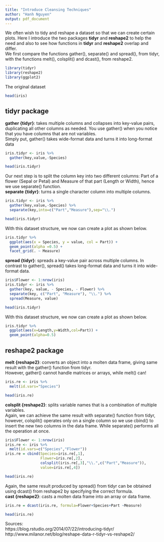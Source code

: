 ```yaml
---
title: "Introduce Cleansing Techniques"
author: "Hanh Nguyen"
output: pdf_document
---
```


We often wish to tidy and reshape a dataset so that we can create certain plots. Here I introduce the two packages **tidyr** and **reshape2** to help the need and also to see how functions in **tidyr** and **reshape2** overlap and differ.  
We first compare the functions gather(), separate() and spread(), from tidyr, with the functions melt(), colsplit() and dcast(), from reshape2.  

```r
library(tidyr)
library(reshape2)
library(ggplot2)
```

The original dataset

```r
head(iris)
```

## tidyr package  

**gather {tidyr}**: takes multiple columns and collapses into key-value pairs, duplicating all other columns as needed. You use gather() when you notice that you have columns that are not variables.  
Simply put, gather() takes wide-format data and turns it into long-format data

```r
iris.tidyr <- iris %>%
  gather(key,value,-Species)
```
```r
head(iris.tidyr)
```

Our next step is to split the column key into two different columns: Part of a flower (Sepal or Petal) and Measure of that part (Length or Width), hence we use separate() function.  
**separate {tidyr}**: turns a single character column into multiple columns.

```r
iris.tidyr <- iris %>%
  gather(key,value,-Species) %>%
  separate(key,into=c("Part","Measure"),sep="\\.")
```
```r
head(iris.tidyr)
```

With this dataset structure, we now can create a plot as shown below.

```r
iris.tidyr %>%
  ggplot(aes(x = Species, y = value, col = Part)) +
  geom_point(alpha =0.5) +
  facet_grid(. ~ Measure)
```

**spread {tidyr}**: spreads a key-value pair across multiple columns.
In contrast to gather(), spread() takes long-format data and turns it into wide-format data.

```r
iris$Flower <- 1:nrow(iris)
iris.tidyr <- iris %>%
  gather(key, value, - Species, - Flower) %>%
  separate(key, c("Part", "Measure"), "\\.") %>%
  spread(Measure, value)
```
```r
head(iris.tidyr)
```

With this dataset structure, we now can create a plot as shown below.

```r
iris.tidyr %>%
  ggplot(aes(x=Length,y=Width,col=Part)) +
  geom_point(alpha=0.5)
```

## reshape2 package 

**melt {reshape2}**: converts an object into a molten data frame, giving same result with the gather() function from tidyr.  
However, gather() cannot handle matrices or arrays, while melt() can!  
```r
iris.re <- iris %>%
  melt(id.vars="Species")
```
```r
head(iris.re)
```

**colsplit {reshape2}**: splits variable names that is a combination of multiple variables.  
Again, we can achieve the same result with separate() function from tidyr, however, colsplit() operates only on a single column so we use cbind() to insert the new two columns in the data frame. While separate() performs all the operation at once.

```r
iris$Flower <- 1:nrow(iris)
iris.re <- iris %>%
  melt(id.vars=c("Species","Flower"))
iris.re = cbind(Species=iris.re[,1],
                Flower=iris.re[,2],
                colsplit(iris.re[,3],"\\.",c("Part","Measure")),
                value=iris.re[,4])
```
```r
head(iris.re)
```

Again, the same result produced by spread() from tidyr can be obtained using dcast() from reshape2 by specifying the correct formula.  
**cast {reshape2}**: casts a molten data frame into an array or data frame.  

```r
iris.re = dcast(iris.re, formula=Flower+Species+Part ~Measure)
```
```r
head(iris.re)
```


Sources:  
https://blog.rstudio.org/2014/07/22/introducing-tidyr/  
http://www.milanor.net/blog/reshape-data-r-tidyr-vs-reshape2/
